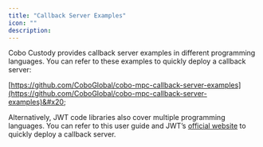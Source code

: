 ```yaml
---
title: "Callback Server Examples"
icon: ""
description:
---
```


Cobo Custody provides callback server examples in different programming languages. You can refer to these examples to quickly deploy a callback server:

[https://github.com/CoboGlobal/cobo-mpc-callback-server-examples](https://github.com/CoboGlobal/cobo-mpc-callback-server-examples)&#x20;

Alternatively, JWT code libraries also cover multiple programming languages. You can refer to this user guide and JWT’s [official website](https://jwt.io/libraries) to quickly deploy a callback server.&#x20;
